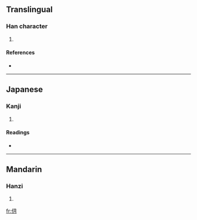 ==Translingual==

===Han character===
{{Han char|rn=9|rad=人|as=04|sn=6|four=2722<sub>0</sub>|canj=人月 (OB), XX人月 (XXOB)}}

# {{defn|Han}}

====References====
* {{Han ref|kx=0094.160|dkj=00408|hdz=10124.150|uh=4EF4|ud=20212|bh=C9BA|bd=51642}}

----

==Japanese==

===Kanji===
{{ja-kanji|grade=|rs=人04}}

# {{defn|Japanese}}

====Readings====
* {{ja-readings|on=[[がつ]] (gatsu), [[がち]] (gachi)|kun=}}

----

==Mandarin==

===Hanzi===
{{cmn-hanzi|pin=[[jià]] ([[jia4]]), [[jie]] ([[jie5]]), [[wàn]] ([[wan4]])|wg=chia<sup>4</sup>, chieh<sup>5</sup>, wan<sup>4</sup>}}

# {{defn|Mandarin}}

[[fr:仴]]